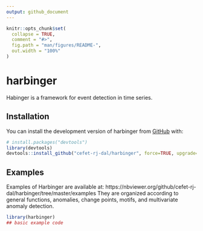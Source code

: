 ```yaml
---
output: github_document
---
```


<!-- README.md is generated from README.Rmd. Please edit that file -->

```r
knitr::opts_chunk$set(
  collapse = TRUE,
  comment = "#>",
  fig.path = "man/figures/README-",
  out.width = "100%"
)
```

# harbinger

<!-- badges: start -->
<!-- badges: end -->

Habinger is a framework for event detection in time series. 

## Installation

You can install the development version of harbinger from [GitHub](https://github.com) with:

``` r
# install.packages("devtools")
library(devtools)
devtools::install_github("cefet-rj-dal/harbinger", force=TRUE, upgrade="never")
```

## Examples

Examples of Harbinger are available at: https://nbviewer.org/github/cefet-rj-dal/harbinger/tree/master/examples
They are organized according to general functions, anomalies, change points, motifs, and multivariate anomaly detection.

```r
library(harbinger)
## basic example code
```

